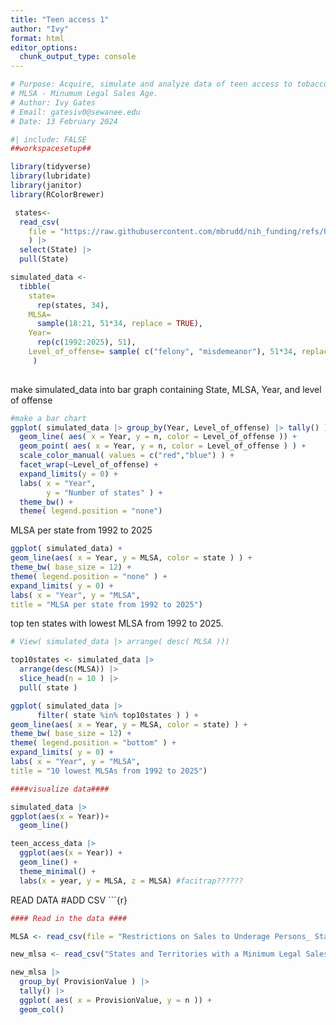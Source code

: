 ```yaml
---
title: "Teen access 1"
author: "Ivy"
format: html
editor_options: 
  chunk_output_type: console
---
```


```r

# Purpose: Acquire, simulate and analyze data of teen access to tobacco products over the past 50 years and the repruccisons for selling these products to those under the MLSA
# MLSA - Minumum Legal Sales Age. 
# Author: Ivy Gates
# Email: gatesiv0@sewanee.edu
# Date: 13 February 2024

```

```r
#| include: FALSE 
##workspacesetup## 

library(tidyverse)
library(lubridate)
library(janitor)
library(RColorBrewer)

```

```r
 states<-
  read_csv(
    file = "https://raw.githubusercontent.com/mbrudd/nih_funding/refs/heads/main/state_populations.csv"
    ) |>
  select(State) |> 
  pull(State)

```

```r
simulated_data <-
  tibble( 
    state= 
      rep(states, 34),
    MLSA= 
      sample(18:21, 51*34, replace = TRUE),
    Year= 
      rep(c(1992:2025), 51),
    Level_of_offense= sample( c("felony", "misdemeanor"), 51*34, replace = TRUE )
     )
  
```

make simulated_data into bar graph containing State, MLSA, Year, and level of offense

```r
#make a bar chart
ggplot( simulated_data |> group_by(Year, Level_of_offense) |> tally() ) +
  geom_line( aes( x = Year, y = n, color = Level_of_offense )) + 
  geom_point( aes( x = Year, y = n, color = Level_of_offense ) ) +
  scale_color_manual( values = c("red","blue") ) +
  facet_wrap(~Level_of_offense) +
  expand_limits(y = 0) +
  labs( x = "Year",
        y = "Number of states" ) +
  theme_bw() +
  theme( legend.position = "none")
```

MLSA per state from 1992 to 2025

```r
ggplot( simulated_data) + 
geom_line(aes( x = Year, y = MLSA, color = state ) ) + 
theme_bw( base_size = 12) + 
theme( legend.position = "none" ) + 
expand_limits( y = 0) +
labs( x = "Year", y = "MLSA", 
title = "MLSA per state from 1992 to 2025")
```

top ten states with lowest MLSA from 1992 to 2025.

```r
# View( simulated_data |> arrange( desc( MLSA )))

top10states <- simulated_data |> 
  arrange(desc(MLSA)) |>
  slice_head(n = 10 ) |>
  pull( state )

ggplot( simulated_data |>
      filter( state %in% top10states ) ) +
geom_line(aes( x = Year, y = MLSA, color = state) ) + 
theme_bw( base_size = 12) + 
theme( legend.position = "bottom" ) + 
expand_limits( y = 0) +
labs( x = "Year", y = "MLSA", 
title = "10 lowest MLSAs from 1992 to 2025")
```

```r
####visualize data####

simulated_data |>
ggplot(aes(x = Year))+ 
  geom_line()

teen_access_data |>
  ggplot(aes(x = Year)) +
  geom_line() +
  theme_minimal() + 
  labs(x = year, y = MLSA, z = MLSA) #facitrap??????
```

READ DATA #ADD CSV \`\`\`{r}

```r
#### Read in the data ####

MLSA <- read_csv(file = "Restrictions on Sales to Underage Persons_ States with Laws Prohibiting Sales of E-Cigarettes to Underage Persons (Enacted as of June 30, 2024 (n=58)).csv", show_col_types = FALSE)

new_mlsa <- read_csv("States and Territories with a Minimum Legal Sales Age (MLSA) of 21 Years for Purchasing Any Tobacco Product – Laws Enacted by September 30, 2024 (n=58).csv", show_col_types = F)

new_mlsa |> 
  group_by( ProvisionValue ) |>
  tally() |>
  ggplot( aes( x = ProvisionValue, y = n )) +
  geom_col()
```

